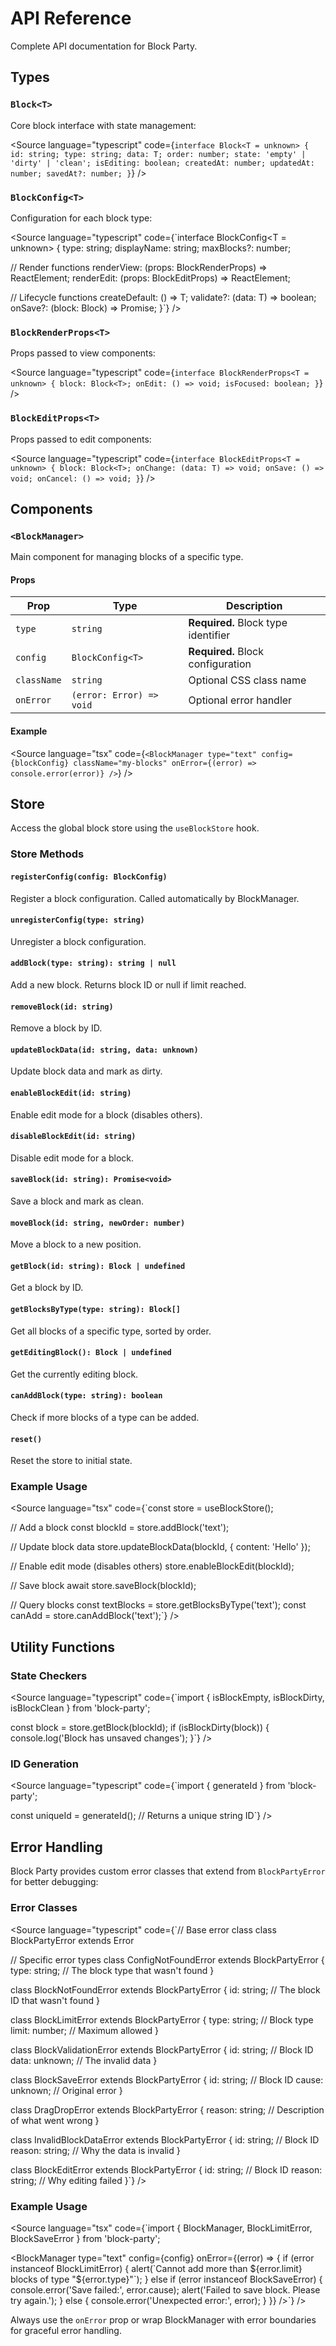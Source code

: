 
<Meta title="API Reference" />

# API Reference

Complete API documentation for Block Party.

## Types

### `Block<T>`

Core block interface with state management:

<Source language="typescript" code={`interface Block<T = unknown> {
  id: string;
  type: string;
  data: T;
  order: number;
  state: 'empty' | 'dirty' | 'clean';
  isEditing: boolean;
  createdAt: number;
  updatedAt: number;
  savedAt?: number;
}`} />

### `BlockConfig<T>`

Configuration for each block type:

<Source language="typescript" code={`interface BlockConfig<T = unknown> {
  type: string;
  displayName: string;
  maxBlocks?: number;
  
  // Render functions
  renderView: (props: BlockRenderProps<T>) => ReactElement;
  renderEdit: (props: BlockEditProps<T>) => ReactElement;
  
  // Lifecycle functions
  createDefault: () => T;
  validate?: (data: T) => boolean;
  onSave?: (block: Block<T>) => Promise<void>;
}`} />

### `BlockRenderProps<T>`

Props passed to view components:

<Source language="typescript" code={`interface BlockRenderProps<T = unknown> {
  block: Block<T>;
  onEdit: () => void;
  isFocused: boolean;
}`} />

### `BlockEditProps<T>`

Props passed to edit components:

<Source language="typescript" code={`interface BlockEditProps<T = unknown> {
  block: Block<T>;
  onChange: (data: T) => void;
  onSave: () => void;
  onCancel: () => void;
}`} />

## Components

### `<BlockManager>`

Main component for managing blocks of a specific type.

#### Props

| Prop | Type | Description |
|------|------|-------------|
| `type` | `string` | **Required.** Block type identifier |
| `config` | `BlockConfig<T>` | **Required.** Block configuration |
| `className` | `string` | Optional CSS class name |
| `onError` | `(error: Error) => void` | Optional error handler |

#### Example

<Source language="tsx" code={`<BlockManager
  type="text"
  config={blockConfig}
  className="my-blocks"
  onError={(error) => console.error(error)}
/>`} />

## Store

Access the global block store using the `useBlockStore` hook.

### Store Methods

#### `registerConfig(config: BlockConfig)`
Register a block configuration. Called automatically by BlockManager.

#### `unregisterConfig(type: string)`
Unregister a block configuration.

#### `addBlock(type: string): string | null`
Add a new block. Returns block ID or null if limit reached.

#### `removeBlock(id: string)`
Remove a block by ID.

#### `updateBlockData(id: string, data: unknown)`
Update block data and mark as dirty.

#### `enableBlockEdit(id: string)`
Enable edit mode for a block (disables others).

#### `disableBlockEdit(id: string)`
Disable edit mode for a block.

#### `saveBlock(id: string): Promise<void>`
Save a block and mark as clean.

#### `moveBlock(id: string, newOrder: number)`
Move a block to a new position.

#### `getBlock(id: string): Block | undefined`
Get a block by ID.

#### `getBlocksByType(type: string): Block[]`
Get all blocks of a specific type, sorted by order.

#### `getEditingBlock(): Block | undefined`
Get the currently editing block.

#### `canAddBlock(type: string): boolean`
Check if more blocks of a type can be added.

#### `reset()`
Reset the store to initial state.

### Example Usage

<Source language="tsx" code={`const store = useBlockStore();

// Add a block
const blockId = store.addBlock('text');

// Update block data
store.updateBlockData(blockId, { content: 'Hello' });

// Enable edit mode (disables others)
store.enableBlockEdit(blockId);

// Save block
await store.saveBlock(blockId);

// Query blocks
const textBlocks = store.getBlocksByType('text');
const canAdd = store.canAddBlock('text');`} />

## Utility Functions

### State Checkers

<Source language="typescript" code={`import { isBlockEmpty, isBlockDirty, isBlockClean } from 'block-party';

const block = store.getBlock(blockId);
if (isBlockDirty(block)) {
  console.log('Block has unsaved changes');
}`} />

### ID Generation

<Source language="typescript" code={`import { generateId } from 'block-party';

const uniqueId = generateId(); // Returns a unique string ID`} />

## Error Handling

Block Party provides custom error classes that extend from `BlockPartyError` for better debugging:

### Error Classes

<Source language="typescript" code={`// Base error class
class BlockPartyError extends Error

// Specific error types
class ConfigNotFoundError extends BlockPartyError {
  type: string; // The block type that wasn't found
}

class BlockNotFoundError extends BlockPartyError {
  id: string; // The block ID that wasn't found
}

class BlockLimitError extends BlockPartyError {
  type: string; // Block type
  limit: number; // Maximum allowed
}

class BlockValidationError extends BlockPartyError {
  id: string; // Block ID
  data: unknown; // The invalid data
}

class BlockSaveError extends BlockPartyError {
  id: string; // Block ID
  cause: unknown; // Original error
}

class DragDropError extends BlockPartyError {
  reason: string; // Description of what went wrong
}

class InvalidBlockDataError extends BlockPartyError {
  id: string; // Block ID
  reason: string; // Why the data is invalid
}

class BlockEditError extends BlockPartyError {
  id: string; // Block ID
  reason: string; // Why editing failed
}`} />

### Example Usage

<Source language="tsx" code={`import { BlockManager, BlockLimitError, BlockSaveError } from 'block-party';

<BlockManager
  type="text"
  config={config}
  onError={(error) => {
    if (error instanceof BlockLimitError) {
      alert(\`Cannot add more than \${error.limit} blocks of type "\${error.type}"\`);
    } else if (error instanceof BlockSaveError) {
      console.error('Save failed:', error.cause);
      alert('Failed to save block. Please try again.');
    } else {
      console.error('Unexpected error:', error);
    }
  }}
/>`} />

Always use the `onError` prop or wrap BlockManager with error boundaries for graceful error handling.